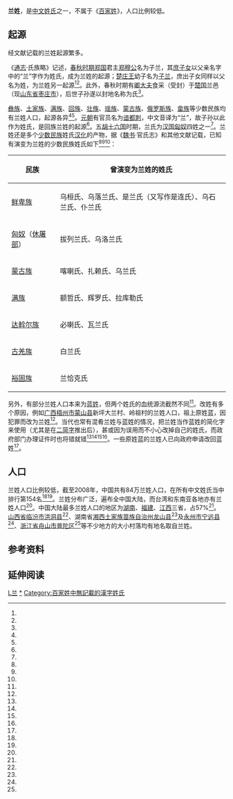 {{distinguish|蓝姓}}
{{姓氏|姓氏=兰|拼音=|lán|郡望=}}

'''兰姓'''，是[[中文姓氏|中文姓氏]]之一，不属于《[[百家姓|百家姓]]》，人口比例较低。

== 起源 ==
经文献记载的兰姓起源繁多。

《[[通志|通志]]·氏族略》记述，[[春秋时期|春秋时期]][[郑国|郑国]]君主[[郑穆公|郑穆公]]名为子兰，其[[庶子女|庶子女]]以父亲名字中的“兰”字作为姓氏，成为兰姓的起源；[[楚庄王|楚庄王]]幼子名为[[子兰|子兰]]，庶出子女同样以父名为姓，为兰姓另一起源<ref name="光明日报"/><ref name="焦作晚报"/>。此外，春秋时期有[[卿大夫|卿大夫]]食采（受封）于[[楚国|楚国]]兰邑（现[[山东省|山东省]][[枣庄市|枣庄市]]），后世子孙遂以封地名称为氏<ref name="焦作晚报"/>。

[[彝族|彝族]]、[[土家族|土家族]]、[[满族|满族]]、[[回族|回族]]、[[壮族|壮族]]、[[瑶族|瑶族]]、[[蒙古族|蒙古族]]、[[俄罗斯族|俄罗斯族]]、[[畲族|畲族]]等少数民族均有兰姓人口，起源各异<ref name="光明日报"/><ref name="当代百家姓"/>。[[元朝|元朝]]有官员名为[[谙都刺|谙都刺]]，中文音译为“兰”，故子孙以此作为姓氏，是回族兰姓的起源<ref name="焦作晚报"/>。[[五胡十六国|五胡十六国]]时期，兰氏为[[汉赵|汉国]][[匈奴|匈奴]]四姓之一<ref name="隋唐五代诸问题研究"/>。兰姓还是多个[[少数民族|少数民族]]姓氏[[汉姓|汉化]]的产物，据《[[魏书|魏书]]·官氏志》和其他文献记载，已知有演变为兰姓的少数民族姓氏如下<ref name="光明日报"/><ref name="隋唐五代诸问题研究"/><ref name="揭阳日报"/>：
{| class="wikitable"
|-
! 民族 !! 曾演变为兰姓的姓氏
|-
| [[鲜卑族|鲜卑族]] || 乌桓氏、乌落兰氏、是兰氏（又写作是连氏）、乌石兰氏、仆兰氏
|-
| [[匈奴|匈奴]]（[[休屠部|休屠部]]） || 拔列兰氏、乌洛兰氏
|-
| [[蒙古族|蒙古族]] || 喀喇氏、扎赖氏、乌兰氏
|-
| [[满族|满族]] || 额哲氏、辉罗氏、拉库勒氏
|-
| [[达斡尔族|达斡尔族]] || 必喇氏、瓦兰氏
|-
| [[古羌族|古羌族]] || 白兰氏
|-
| [[裕固族|裕固族]] || 兰恰克氏
|}

另外，有部分兰姓人口本来为[[蓝姓|蓝姓]]，但两个姓氏的血统源流截然不同<ref name="当代百家姓"/>。改姓有多个原因，例如[[广西|广西]][[梧州市|梧州市]][[蒙山县|蒙山县]]新坪大兰村、岭祖村的兰姓人口，祖上原姓蓝，因犯罪而改为兰姓<ref name="百越源流史"/>。当代也常有混肴兰姓与蓝姓的情况，把兰姓当作蓝姓的简化字来使用（尤其是在[[二简字|二简字]]推出后），甚或因为误用而不小心改掉自己的姓氏，而政府部门办理证件时也将错就错<ref name="光明日报"/><ref name="当代百家姓"/><ref name="浏阳日报"/><ref name="莆田文化网"/>。一些原姓蓝的兰姓人已向政府申请改回蓝姓<ref name="浏阳日报"/>。

== 人口 ==
兰姓人口比例较低，截至2008年，中国共有84万兰姓人口，在所有中文姓氏当中排行第154名<ref name="烟台晚报"/><ref name="中国最新300大姓排名（2008）"/>。兰姓分布广泛，遍布全中国大陆，而台湾和东南亚各地亦有兰姓人口<ref name="兰姓溯源／兰姓迁徙与分布／兰姓名人"/>。中国大陆最多兰姓人口的地区为[[湖南|湖南]]、[[福建|福建]]、[[江西|江西]]三省，占57%<ref name="兰姓溯源／兰姓迁徙与分布／兰姓名人"/>。[[山西省|山西省]][[临汾市|临汾市]][[洪洞县|洪洞县]]<ref name="洪洞县志"/>、湖南省[[湘西土家族苗族自治州|湘西土家族苗族自治州]][[龙山县|龙山县]]<ref name="湖南省龙山县地名录"/>及[[永州市|永州市]][[宁远县|宁远县]]<ref name="湖南省宁远县地名录"/>、[[浙江省|浙江省]][[舟山市|舟山市]][[普陀区_(舟山市)|普陀区]]<ref name="普陀县地名志"/>等不少地方的大小村落均有地名取自兰姓。

== 参考资料 ==
{{reflist|30em|refs=
<ref name="兰姓溯源／兰姓迁徙与分布／兰姓名人">{{cite news |title=兰姓溯源／兰姓迁徙与分布／兰姓名人 |accessdate=2018-09-15 |work=人物周报 |year=2010}}</ref>
<ref name="中国最新300大姓排名（2008）">{{cite web |title=中国最新300大姓排名（2008） |url=http://www.taiwan.cn/zppd/XSDG/200901/t20090106_811068.htm |website=中国台湾网 |accessdate=2018-09-14 |archive-url=https://web.archive.org/web/20180304011114/http://www.taiwan.cn/zppd/XSDG/200901/t20090106_811068.htm |archive-date=2018-03-04 |dead-url=no }}</ref>
<ref name="光明日报">{{cite news |author1=张巨龄 |title=姓氏用字 “戴”非“代”，“蓝”非“兰” |url=http://theory.people.com.cn/n/2013/0924/c49165-23011139.html |accessdate=2018-09-14 |work=光明日报 |date=2013-09-24 |archive-date=2018-09-15 |archive-url=https://web.archive.org/web/20180915033841/http://theory.people.com.cn/n/2013/0924/c49165-23011139.html |dead-url=no }}</ref>
<ref name="莆田文化网">{{cite news |author1=黄剑普 |author2=朱彬颖 |author3=薛燕辉 |title=仙游兰姓和蓝姓：“汝南”义气势磅礴 |url=http://www.ptwhw.com/?post=18684 |accessdate=2018-09-14 |work=仙游今报 |date=2017-11-20 |archive-date=2019-08-09 |archive-url=https://web.archive.org/web/20190809033703/http://www.ptwhw.com/?post=18684 |dead-url=no }}</ref>
<ref name="烟台晚报">{{cite news |title=栖霞百姓 无“兰”姓 |url=http://www.shm.com.cn/ytwb/html/2010-04/27/content_74300361.htm |accessdate=2018-09-14 |work=烟台晚报 |date=2010-04-27 |archive-url=https://web.archive.org/web/20100511014525/http://www.shm.com.cn/ytwb/html/2010-04/27/content_74300361.htm |archive-date=2010-05-11 |dead-url=no }}</ref>
<ref name="焦作晚报">{{cite news |title=兰姓和蓝姓，她可以随意“切换” |url=http://tv.zhxsw.org/newshow.asp?id=5509 |accessdate=2018-09-14 |work=焦作晚报 |date=2015-07-16 |archive-date=2019-08-08 |archive-url=https://web.archive.org/web/20190808190302/http://tv.zhxsw.org/newshow.asp?id=5509 |dead-url=no }}</ref>
<ref name="浏阳日报">{{cite news |author1=汤锐 |title=三千兰姓人想改姓换族 |url=http://www.ttdsread.com/readPaper.do?id=C2016B45957A3DA07FBDD8507E3AC8AF4E5D37E3B414EE5825F33DD744C03E064A4FCC3BF6512C3CDE6A355D7530C856 |accessdate=2018-09-14 |work=浏阳日报 |date=2010-11-23 |archive-date=2018-09-15 |archive-url=https://web.archive.org/web/20180915033841/http://www.ttdsread.com/readPaper.do?id=C2016B45957A3DA07FBDD8507E3AC8AF4E5D37E3B414EE5825F33DD744C03E064A4FCC3BF6512C3CDE6A355D7530C856 |dead-url=no }}</ref>
<ref name="揭阳日报">{{cite news |title=广州刺史兰钦和兰姓 |url=http://www.ttdsread.com/readPaper.do?id=9A8902AA53F0716F7AC49D2DC06283758576F57915E57832FF742ACCBD2702BAA493614189B436D4C6B1A9DC53434216 |accessdate=2018-09-14 |work=揭阳日报 |date=2009-02-27 |archive-date=2018-09-15 |archive-url=https://web.archive.org/web/20180915033841/http://www.ttdsread.com/readPaper.do?id=9A8902AA53F0716F7AC49D2DC06283758576F57915E57832FF742ACCBD2702BAA493614189B436D4C6B1A9DC53434216 |dead-url=no }}</ref>
<ref name="百越源流史">{{cite book |author1=何光岳 |title=百越源流史 |publisher=江西教育出版社 |year=1989 |page=404}}</ref>
<ref name="隋唐五代诸问题研究">{{cite book |author1=李鸿宾 |title=隋唐五代诸问题研究 |publisher=中央民族大学出版社 |year=2006 |isbn=9787811080148 |page=41-54}}</ref>
<ref name="当代百家姓">{{cite book |author1=王大良 |year=2001 |title=当代百家姓 |isbn=9787502930523}}</ref>
<ref name="普陀县地名志">{{cite book |author1=普陀县地名办公室 |page=54 |title=普陀县地名志 |publisher=浙江新华印刷厂 |year=1986}}</ref>
<ref name="洪洞县志">{{cite book |author1=洪洞县志编纂委员会 |title=洪洞县志 |publisher=山西春秋电子音像出版社 |year=2005 |page=45}}</ref>
<ref name="湖南省宁远县地名录">{{cite book |title=湖南省宁远县地名录 |publisher=宁远县人民政府 |year=1983 |page=59}}</ref>
<ref name="湖南省龙山县地名录">{{cite book |title=湖南省龙山县地名录 |publisher=龙山县人民政府 |year=1983 |page=83}}</ref>
}}

== 延伸阅读 ==
{{Wikisource further reading}}

[[Category:漢姓|L兰]]
[[Category:兰姓|*]]
[[Category:百家姓中無記載的漢字姓氏|Category:百家姓中無記載的漢字姓氏]]